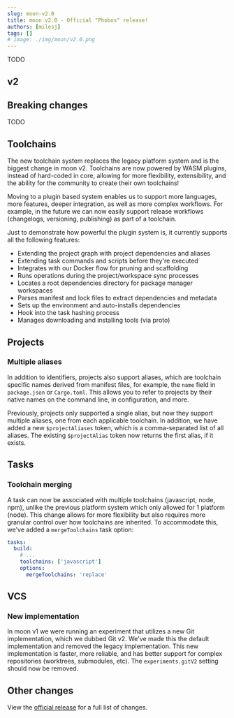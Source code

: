 ```yaml
---
slug: moon-v2.0
title: moon v2.0 - Official "Phobos" release!
authors: [milesj]
tags: []
# image: ./img/moon/v2.0.png
---
```


TODO

<!--truncate-->

## v2

## Breaking changes

TODO

## Toolchains

The new toolchain system replaces the legacy platform system and is the biggest change in moon v2.
Toolchains are now powered by WASM plugins, instead of hard-coded in core, allowing for more
flexibility, extensibility, and the ability for the community to create their own toolchains!

Moving to a plugin based system enables us to support more languages, more features, deeper
integration, as well as more complex workflows. For example, in the future we can now easily support
release workflows (changelogs, versioning, publishing) as part of a toolchain.

Just to demonstrate how powerful the plugin system is, it currently supports all the following
features:

- Extending the project graph with project dependencies and aliases
- Extending task commands and scripts before they're executed
- Integrates with our Docker flow for pruning and scaffolding
- Runs operations during the project/workspace sync processes
- Locates a root dependencies directory for package manager workspaces
- Parses manifest and lock files to extract dependencies and metadata
- Sets up the environment and auto-installs dependencies
- Hook into the task hashing process
- Manages downloading and installing tools (via proto)

## Projects

### Multiple aliases

In addition to identifiers, projects also support aliases, which are toolchain specific names
derived from manifest files, for example, the `name` field in `package.json` or `Cargo.toml`. This
allows you to refer to projects by their native names on the command line, in configuration, and
more.

Previously, projects only supported a single alias, but now they support multiple aliases, one from
each applicable toolchain. In addition, we have added a new `$projectAliases` token, which is a
comma-separated list of all aliases. The existing `$projectAlias` token now returns the first alias,
if it exists.

## Tasks

### Toolchain merging

A task can now be associated with multiple toolchains (javascript, node, npm), unlike the previous
platform system which only allowed for 1 platform (node). This change allows for more flexibility
but also requires more granular control over how toolchains are inherited. To accommodate this,
we've added a `mergeToolchains` task option:

```yaml title="moon.yml"
tasks:
  build:
    # ...
    toolchains: ['javascript']
    options:
      mergeToolchains: 'replace'
```

## VCS

### New implementation

In moon v1 we were running an experiment that utilizes a new Git implementation, which we dubbed Git
v2. We've made this the default implementation and removed the legacy implementation. This new
implementation is faster, more reliable, and has better support for complex repositories (worktrees,
submodules, etc). The `experiments.gitV2` setting should now be removed.

## Other changes

View the [official release](https://github.com/moonrepo/moon/releases/tag/v2.0.0) for a full list of
changes.
